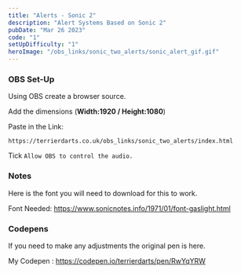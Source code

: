 ```yaml
---
title: "Alerts - Sonic 2"
description: "Alert Systems Based on Sonic 2"
pubDate: "Mar 26 2023"
code: "1"
setUpDifficulty: "1"
heroImage: "/obs_links/sonic_two_alerts/sonic_alert_gif.gif"
---
```


### OBS Set-Up

Using OBS create a browser source.

Add the dimensions (**Width:1920 / Height:1080**) 

Paste in the Link:
```
https://terrierdarts.co.uk/obs_links/sonic_two_alerts/index.html
```
Tick `Allow OBS to control the audio.`

### Notes 
Here is the font you will need to download for this to work.

Font Needed: https://www.sonicnotes.info/1971/01/font-gaslight.html


### Codepens
If you need to make any adjustments the original pen is here.

My Codepen : https://codepen.io/terrierdarts/pen/RwYqYRW



